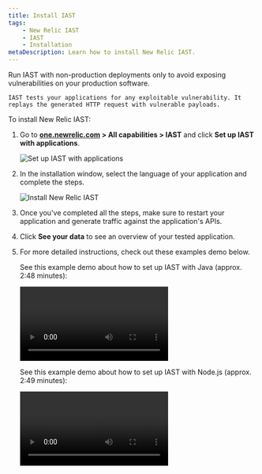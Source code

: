 ```yaml
---
title: Install IAST
tags:
    - New Relic IAST
    - IAST
    - Installation
metaDescription: Learn how to install New Relic IAST.
---
```




<Callout variant="important">
    Run IAST with non-production deployments only to avoid exposing vulnerabilities on your production software.

    IAST tests your applications for any exploitable vulnerability. It replays the generated HTTP request with vulnerable payloads.
</Callout>

To install New Relic IAST:

1. Go to **[one.newrelic.com](https://one.newrelic.com) > All capabilities > IAST** and click **Set up IAST with applications**.

    <img
        title="Set up IAST with applications"
        alt="Set up IAST with applications"
        src={iastSetup}
    />

2. In the installation window, select the language of your application and complete the steps.

    <img
        title="Install New Relic IAST"
        alt="Install New Relic IAST"
        src={iastInstall}
    />

3. Once you've completed all the steps, make sure to restart your application and generate traffic against the application's APIs.

4. Click **See your data** to see an overview of your tested application.

5. For more detailed instructions, check out these examples demo below.

    See this example demo about how to set up IAST with Java (approx. 2:48 minutes):

    <Video
    type="wistia"
    id="dbipyzuyok"
    />

    See this example demo about how to set up IAST with Node.js (approx. 2:49 minutes):

    <Video
    type="wistia"
    id="1m2suxuvuz"
    />
